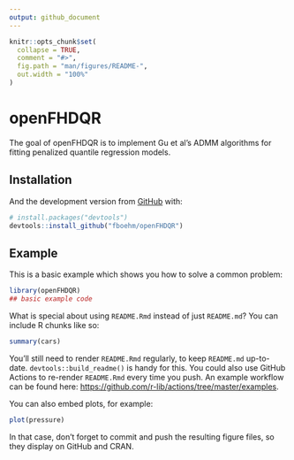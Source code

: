 ```yaml
---
output: github_document
---
```


<!-- README.md is generated from README.Rmd. Please edit that file -->

```r
knitr::opts_chunk$set(
  collapse = TRUE,
  comment = "#>",
  fig.path = "man/figures/README-",
  out.width = "100%"
)
```

# openFHDQR

<!-- badges: start -->
<!-- badges: end -->

The goal of openFHDQR is to implement Gu et al's ADMM algorithms for fitting penalized quantile regression models.

## Installation


And the development version from [GitHub](https://github.com/) with:

``` r
# install.packages("devtools")
devtools::install_github("fboehm/openFHDQR")
```
## Example

This is a basic example which shows you how to solve a common problem:

```r
library(openFHDQR)
## basic example code
```

What is special about using `README.Rmd` instead of just `README.md`? You can include R chunks like so:

```r
summary(cars)
```

You'll still need to render `README.Rmd` regularly, to keep `README.md` up-to-date. `devtools::build_readme()` is handy for this. You could also use GitHub Actions to re-render `README.Rmd` every time you push. An example workflow can be found here: <https://github.com/r-lib/actions/tree/master/examples>.

You can also embed plots, for example:

```r
plot(pressure)
```

In that case, don't forget to commit and push the resulting figure files, so they display on GitHub and CRAN.
